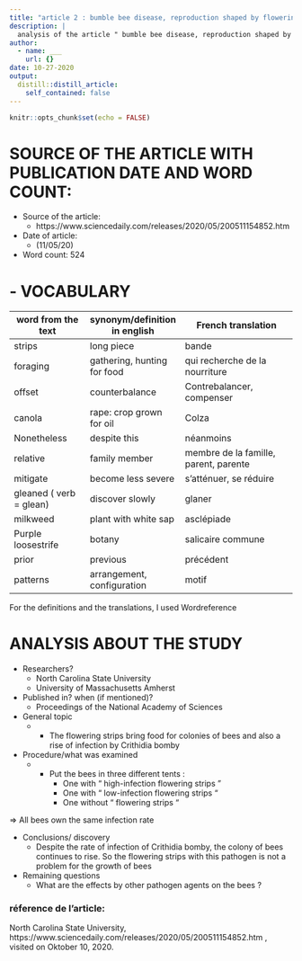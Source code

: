 ```yaml
---
title: "article 2 : bumble bee disease, reproduction shaped by flowering strip plants"
description: |
  analysis of the article " bumble bee disease, reproduction shaped by flowering strip plants "
author:
  - name: ___
    url: {}
date: 10-27-2020
output:
  distill::distill_article:
    self_contained: false
---
```


```r
knitr::opts_chunk$set(echo = FALSE)
```

# SOURCE OF THE ARTICLE WITH PUBLICATION DATE AND WORD COUNT: 

* Source of the article:
    + https://www.sciencedaily.com/releases/2020/05/200511154852.htm 
* Date of article:
    + (11/05/20)

* Word count: 524

# - VOCABULARY

| **word from the text**         | **synonym/definition in english**    | **French translation**                         |
|--------------------------------|--------------------------------------|------------------------------------------------|
|     strips                     |     long piece                       |     bande                                      |
|     foraging                   |     gathering,   hunting for food    |     qui recherche   de la nourriture           |
|     offset                     |     counterbalance                   |     Contrebalancer,   compenser                |
|     canola                     |     rape: crop grown for oil         |     Colza                                      |
|     Nonetheless                |     despite this                     |     néanmoins                                  |
|     relative                   |     family member                    |     membre de la famille,   parent, parente    |
|     mitigate                   |     become less severe               |     s'atténuer,   se réduire                   |
|     gleaned ( verb = glean)    |     discover slowly                  |     glaner                                     |
|     milkweed                   |     plant with white sap             |     asclépiade                                 |
|     Purple loosestrife         |     botany                           |     salicaire   commune                        |
|     prior                      |     previous                         |     précédent                                  |
|     patterns                   |     arrangement, configuration       |     motif                                      |

For the definitions and the translations, I used Wordreference

# ANALYSIS ABOUT THE STUDY

* Researchers?
    + North Carolina State University
    + University of Massachusetts Amherst

* Published in? when (if mentioned)? 
    + Proceedings of the National Academy of Sciences


* General topic
    + -	The flowering strips bring food for colonies of bees and also a rise of infection by Crithidia bomby

* Procedure/what was examined 
    + -	Put the bees in three different tents :  
        + One with “ high-infection flowering strips ” 
        + One with “ low-infection flowering strips “
        + One without “ flowering strips “

=>	All bees own the same infection rate



* Conclusions/ discovery 
    + Despite the rate of infection of Crithidia bomby, the colony of bees continues to rise. So the flowering strips with this pathogen is not a problem for the growth of bees


* Remaining questions
    + What are the effects by other pathogen agents on  the bees ?

### réference de l'article:
North Carolina State University, https://www.sciencedaily.com/releases/2020/05/200511154852.htm , visited on Oktober 10, 2020.

